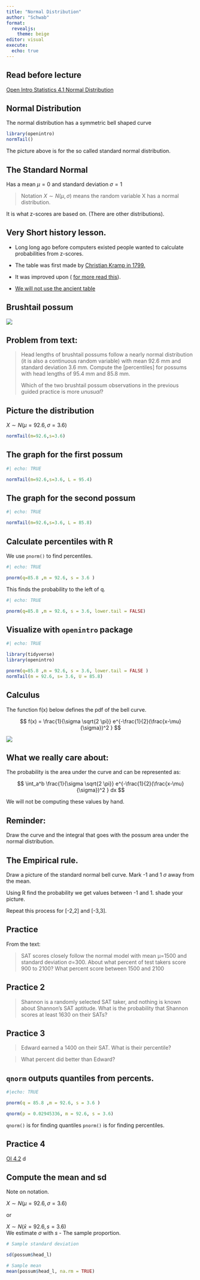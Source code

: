 ```yaml
---
title: "Normal Distribution"
author: "Schwab"
format: 
  revealjs:
    theme: beige
editor: visual
execute: 
  echo: true
---
```


## Read before lecture

[Open Intro Statistics 4.1 Normal Distribution](https://nics-github.github.io/MTH_142_Lectures/2019.openintro.statistics.pdf)

## Normal Distribution

The normal distribution has a symmetric bell shaped curve

```r
library(openintro)
normTail()

```

The picture above is for the so called standard normal distribution.

## The Standard Normal 

Has a mean $\mu = 0$ and standard deviation $\sigma = 1$

> Notation $X\sim N(\mu,\sigma)$ means the random variable X has a normal distribution.

It is what z-scores are based on. (There are other distributions).

## Very Short history lesson.

::: incremental
-   Long long ago before computers existed people wanted to calculate probabilities from z-scores.

-   The table was first made by [Christian Kramp in 1799.](https://stats.stackexchange.com/questions/233356/who-created-the-first-standard-normal-table)

-   It was improved upon ( [for more read this](https://www.jstor.org/stable/27643700)).

-   [We will not use the ancient table](https://ztable.io/)
:::

## Brushtail possum

[![](https://upload.wikimedia.org/wikipedia/commons/2/22/Trichosurus_vulpecula_1.jpg)](https://commons.wikimedia.org/wiki/User:JJ_Harrison)

## Problem from text:

> Head lengths of brushtail possums follow a nearly normal distribution (it is also a continuous random variable) with mean 92.6 mm and standard deviation 3.6 mm. Compute the \[percentiles\] for possums with head lengths of 95.4 mm and 85.8 mm.
>
> Which of the two brushtail possum observations in the previous guided practice is more *unusual*?

## Picture the distribution

$X \sim N(\mu = 92.6 , \sigma = 3.6)$

```r
normTail(m=92.6,s=3.6)

```

## The graph for the first possum

```r
#| echo: TRUE

normTail(m=92.6,s=3.6, L = 95.4)
```

## The graph for the second possum

```r
#| echo: TRUE

normTail(m=92.6,s=3.6, L = 85.8)
```

## Calculate percentiles with R

We use `pnorm()` to find percentiles.

```r
#| echo: TRUE

pnorm(q=85.8 ,m = 92.6, s = 3.6 )
```

This finds the probability to the left of q.

```r
#| echo: TRUE

pnorm(q=85.8 ,m = 92.6, s = 3.6, lower.tail = FALSE)
```

## Visualize with `openintro` package

```r
#| echo: TRUE

library(tidyverse)
library(openintro)

pnorm(q=85.8 ,m = 92.6, s = 3.6, lower.tail = FALSE )
normTail(m = 92.6, s= 3.6, U = 85.8)
```

## Calculus

The function f(x) below defines the pdf of the bell curve.

$$ f(x) = \frac{1}{\sigma \sqrt{2 \pi}}  e^{-\frac{1}{2}(\frac{x-\mu}{\sigma})^2 } $$

![](https://openintro-ims.netlify.app/foundations-mathematical_files/figure-html/fig-simpleNormal-1.png)

## What we really care about:

The probability is the area under the curve and can be represented as:

$$ \int_a^b \frac{1}{\sigma \sqrt{2 \pi}}  e^{-\frac{1}{2}(\frac{x-\mu}{\sigma})^2 } dx $$

We will not be computing these values by hand.

## Reminder:

Draw the curve and the integral that goes with the possum area under the normal distribution.

## The Empirical rule.

Draw a picture of the standard normal bell curve. Mark -1 and 1 $\sigma$ away from the mean.

Using R find the probability we get values between -1 and 1. shade your picture.

Repeat this process for \[-2,2\] and \[-3,3\].

## Practice

From the text:

> SAT scores closely follow the normal model with mean μ=1500 and standard deviation σ=300. About what percent of test takers score 900 to 2100? What percent score between 1500 and 2100

## Practice 2

> Shannon is a randomly selected SAT taker, and nothing is known about Shannon's SAT aptitude. What is the probability that Shannon scores at least 1630 on their SATs?

## Practice 3

> Edward earned a 1400 on their SAT. What is their percentile?

> What percent did better than Edward?

## `qnorm` outputs quantiles from percents.

```r
#|echo: TRUE

pnorm(q = 85.8 ,m = 92.6, s = 3.6 )

qnorm(p = 0.02945336, m = 92.6, s = 3.6)
```

`qnorm()` is for finding quantiles `pnorm()` is for finding percentiles.

## Practice 4

[OI 4.2](https://www.biostat.jhsph.edu/~iruczins/teaching/books/2019.openintro.statistics.pdf#chapter.4) d

## Compute the mean and sd

Note on notation.

$X \sim N(\mu = 92.6 , \sigma = 3.6)$

or

$X \sim N(\bar{x} = 92.6 , s= 3.6)$\
We estimate $\sigma$ with *s* - The sample proportion.

```r
# Sample standard deviation

sd(possum$head_l)

# Sample mean
mean(possum$head_l, na.rm = TRUE)
  

```
